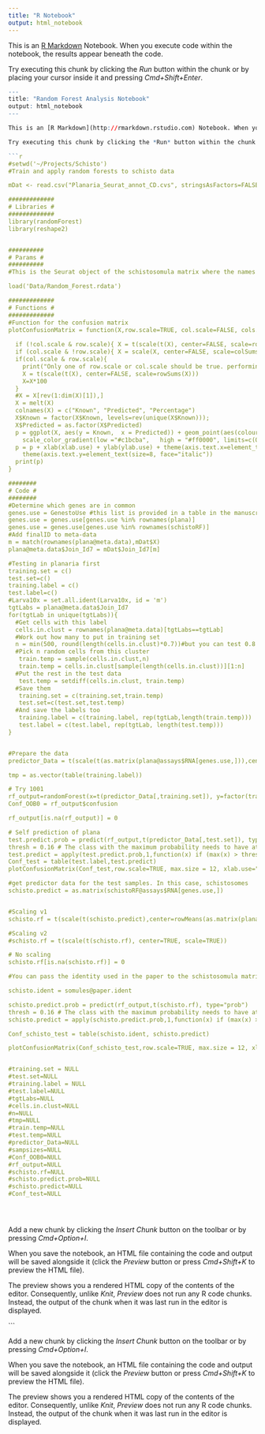 ```yaml
---
title: "R Notebook"
output: html_notebook
---
```


This is an [R Markdown](http://rmarkdown.rstudio.com) Notebook. When you execute code within the notebook, the results appear beneath the code. 

Try executing this chunk by clicking the *Run* button within the chunk or by placing your cursor inside it and pressing *Cmd+Shift+Enter*. 

```r
---
title: "Random Forest Analysis Notebook"
output: html_notebook
---

This is an [R Markdown](http://rmarkdown.rstudio.com) Notebook. When you execute code within the notebook, the results appear beneath the code. 

Try executing this chunk by clicking the *Run* button within the chunk or by placing your cursor inside it and pressing *Cmd+Shift+Enter*. 

```r
#setwd('~/Projects/Schisto')
#Train and apply random forests to schisto data

mDat <- read.csv("Planaria_Seurat_annot_CD.cvs", stringsAsFactors=FALSE, header=TRUE)

#############
# Libraries #
#############
library(randomForest)
library(reshape2)


##########
# Params #
##########
#This is the Seurat object of the schistosomula matrix where the names of the genes with 1:1 orthologues have been changed to the planarian names as described in the methods. 

load('Data/Random_Forest.rdata')

#############
# Functions #
#############
#Function for the confusion matrix
plotConfusionMatrix = function(X,row.scale=TRUE, col.scale=FALSE, cols.use=gray.colors(10), max.size=5, ylab.use="Known", xlab.use="Predicted"){
  
  if (!col.scale & row.scale){ X = t(scale(t(X), center=FALSE, scale=rowSums(X)));  X=X*100 }
  if (col.scale & !row.scale){ X = scale(X, center=FALSE, scale=colSums(X)); X = X*100 }
  if(col.scale & row.scale){
    print("Only one of row.scale or col.scale should be true. performing row scaling by default")
    X = t(scale(t(X), center=FALSE, scale=rowSums(X)))
    X=X*100
  }
  #X = X[rev(1:dim(X)[1]),]
  X = melt(X)
  colnames(X) = c("Known", "Predicted", "Percentage")
  X$Known = factor(X$Known, levels=rev(unique(X$Known)));
  X$Predicted = as.factor(X$Predicted)
  p = ggplot(X, aes(y = Known,  x = Predicted)) + geom_point(aes(colour = Percentage,  size = Percentage)) + 
    scale_color_gradient(low ="#c1bcba",   high = "#ff0000", limits=c(0, 100 ))+scale_size(range = c(1, max.size))+   theme_classic() #+nogrid
  p = p + xlab(xlab.use) + ylab(ylab.use) + theme(axis.text.x=element_text(size=12, face="italic", hjust=1)) + 
    theme(axis.text.y=element_text(size=8, face="italic"))  
  print(p)
}

########
# Code #
########
#Determine which genes are in common
genes.use = GenestoUse #this list is provided in a table in the manuscript
genes.use = genes.use[genes.use %in% rownames(plana)]
genes.use = genes.use[genes.use %in% rownames(schistoRF)]
#Add finalID to meta-data
m = match(rownames(plana@meta.data),mDat$X)
plana@meta.data$Join_Id7 = mDat$Join_Id7[m]

#Testing in planaria first
training.set = c()
test.set=c()
training.label = c()
test.label=c()
#Larva10x = set.all.ident(Larva10x, id = 'm')
tgtLabs = plana@meta.data$Join_Id7
for(tgtLab in unique(tgtLabs)){
  #Get cells with this label
  cells.in.clust = rownames(plana@meta.data)[tgtLabs==tgtLab]
  #Work out how many to put in training set
  n = min(500, round(length(cells.in.clust)*0.7))#but you can test 0.8 as well
  #Pick n random cells from this cluster
   train.temp = sample(cells.in.clust,n)
   train.temp = cells.in.clust[sample(length(cells.in.clust))][1:n]
  #Put the rest in the test data
   test.temp = setdiff(cells.in.clust, train.temp)
  #Save them
   training.set = c(training.set,train.temp)
   test.set=c(test.set,test.temp)
  #And save the labels too
   training.label = c(training.label, rep(tgtLab,length(train.temp)))
   test.label = c(test.label, rep(tgtLab, length(test.temp)))
}


#Prepare the data
predictor_Data = t(scale(t(as.matrix(plana@assays$RNA[genes.use,])),center=TRUE, scale=TRUE))

tmp = as.vector(table(training.label))

# Try 1001 
rf_output=randomForest(x=t(predictor_Data[,training.set]), y=factor(training.label), importance = TRUE, ntree = 501, proximity=TRUE, sampsize=sampsizes, keep.inbag=TRUE, replace=FALSE) 
Conf_OOB0 = rf_output$confusion

rf_output[is.na(rf_output)] = 0

# Self prediction of plana
test.predict.prob = predict(rf_output,t(predictor_Data[,test.set]), type="prob")
thresh = 0.16 # The class with the maximum probability needs to have at least this margin
test.predict = apply(test.predict.prob,1,function(x) if (max(x) > thresh){ which.max(x) } else {100})
Conf_test = table(test.label,test.predict)
plotConfusionMatrix(Conf_test,row.scale=TRUE, max.size = 12, xlab.use="Plana_10x", ylab.use="Predicted RF Test")

#get predictor data for the test samples. In this case, schistosomes
schisto.predict = as.matrix(schistoRF@assays$RNA[genes.use,])


#Scaling v1
schisto.rf = t(scale(t(schisto.predict),center=rowMeans(as.matrix(plana@assays$RNA[genes.use,])), scale=TRUE))

#Scaling v2
#schisto.rf = t(scale(t(schisto.rf), center=TRUE, scale=TRUE))

# No scaling
schisto.rf[is.na(schisto.rf)] = 0

#You can pass the identity used in the paper to the schistosomula matrix. Please note that the schistosomula matrix with schisto and planaria 1:1 orthologues is exactly the same as the matrix used in the paper. The only difference is that we substituted gene names by the counts and the matrix remains the same.

schisto.ident = somules@paper.ident 

schisto.predict.prob = predict(rf_output,t(schisto.rf), type="prob")
thresh = 0.16 # The class with the maximum probability needs to have at least this margin
schisto.predict = apply(schisto.predict.prob,1,function(x) if (max(x) > thresh){ which.max(x) } else {100})

Conf_schisto_test = table(schisto.ident, schisto.predict) 

plotConfusionMatrix(Conf_schisto_test,row.scale=TRUE, max.size = 12, xlab.use="Plana_10X", ylab.use="Predicted RF Test")


#training.set = NULL
#test.set=NULL
#training.label = NULL
#test.label=NULL
#tgtLabs=NULL
#cells.in.clust=NULL
#n=NULL
#tmp=NULL
#train.temp=NULL
#test.temp=NULL
#predictor_Data=NULL
#sampsizes=NULL
#Conf_OOB0=NULL
#rf_output=NULL
#schisto.rf=NULL
#schisto.predict.prob=NULL
#schisto.predict=NULL
#Conf_test=NULL





```

Add a new chunk by clicking the *Insert Chunk* button on the toolbar or by pressing *Cmd+Option+I*.

When you save the notebook, an HTML file containing the code and output will be saved alongside it (click the *Preview* button or press *Cmd+Shift+K* to preview the HTML file). 

The preview shows you a rendered HTML copy of the contents of the editor. Consequently, unlike *Knit*, *Preview* does not run any R code chunks. Instead, the output of the chunk when it was last run in the editor is displayed.


```

Add a new chunk by clicking the *Insert Chunk* button on the toolbar or by pressing *Cmd+Option+I*.

When you save the notebook, an HTML file containing the code and output will be saved alongside it (click the *Preview* button or press *Cmd+Shift+K* to preview the HTML file). 

The preview shows you a rendered HTML copy of the contents of the editor. Consequently, unlike *Knit*, *Preview* does not run any R code chunks. Instead, the output of the chunk when it was last run in the editor is displayed.

